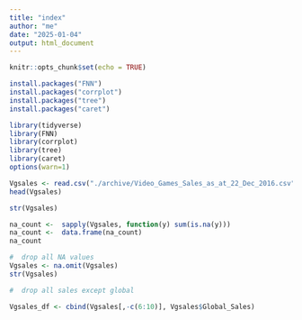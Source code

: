 ```yaml
---
title: "index"
author: "me"
date: "2025-01-04"
output: html_document
---
```


```r
knitr::opts_chunk$set(echo = TRUE)
```

```r
install.packages("FNN")
install.packages("corrplot")
install.packages("tree")
install.packages("caret")

library(tidyverse)
library(FNN)
library(corrplot)
library(tree)
library(caret)
options(warn=1)
```


```r
Vgsales <- read.csv("./archive/Video_Games_Sales_as_at_22_Dec_2016.csv", sep=",", na.strings = c(""," ","NA", "N/A"))
head(Vgsales)

str(Vgsales)

na_count <-  sapply(Vgsales, function(y) sum(is.na(y)))
na_count <-  data.frame(na_count)
na_count
```


```r
#  drop all NA values
Vgsales <- na.omit(Vgsales)
str(Vgsales)
```


```r
#  drop all sales except global

Vgsales_df <- cbind(Vgsales[,-c(6:10)], Vgsales$Global_Sales)

```




















